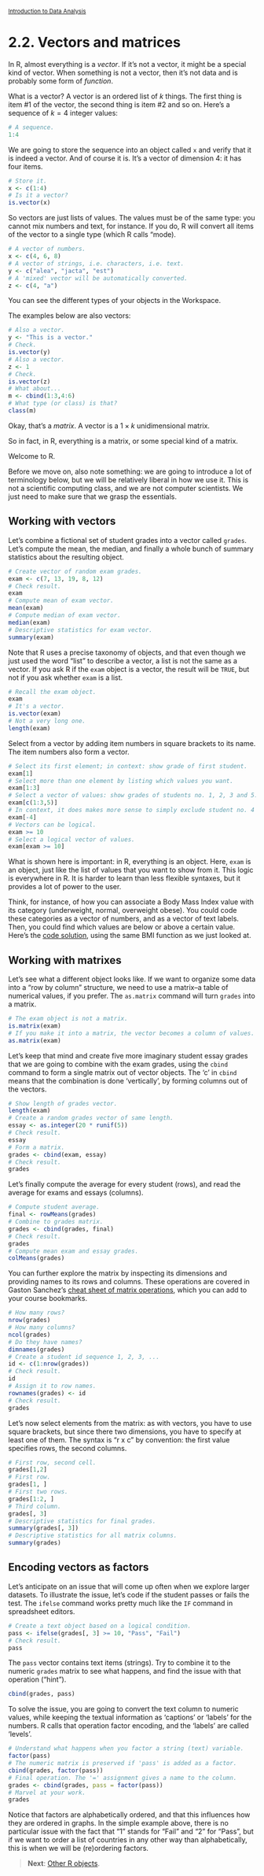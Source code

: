 <style>@import url(style.css);</style>
<small>[Introduction to Data Analysis](index.html)</small>

# 2.2. Vectors and matrices

In R, almost everything is a *vector*. If it's not a vector, it might be a special kind of vector. When something is not a vector, then it's not data and is probably some form of *function*.

What is a vector? A vector is an ordered list of $k$ things. The first thing is item #1 of the vector, the second thing is item #2 and so on. Here's a sequence of $k = 4$ integer values:

```r
# A sequence.
1:4
```

We are going to store the sequence into an object called `x` and verify that it is indeed a vector. And of course it is. It's a vector of dimension 4: it has four items.

```r
# Store it.
x <- c(1:4)
# Is it a vector?
is.vector(x)
```

So vectors are just lists of values. The values must be of the same type: you cannot mix numbers and text, for instance. If you do, R will convert all items of the vector to a single type (which R calls "mode).

```r
# A vector of numbers.
x <- c(4, 6, 8)
# A vector of strings, i.e. characters, i.e. text.
y <- c("alea", "jacta", "est")
# A 'mixed' vector will be automatically converted.
z <- c(4, "a")
```

You can see the different types of your objects in the Workspace.

The examples below are also vectors:

```r
# Also a vector.
y <- "This is a vector."
# Check.
is.vector(y)
# Also a vector.
z <- 1
# Check.
is.vector(z)
# What about...
m <- cbind(1:3,4:6)
# What type (or class) is that?
class(m)
```

Okay, that's a *matrix*. A vector is a $1 \times k$ unidimensional matrix. 

So in fact, in R, everything is a matrix, or some special kind of a matrix.

Welcome to R.

Before we move on, also note something: we are going to introduce a lot of terminology below, but we will be relatively liberal in how we use it. This is not a scientific computing class, and we are not computer scientists. We just need to make sure that we grasp the essentials.

## Working with vectors

Let's combine a fictional set of student grades into a vector called `grades`. Let's compute the mean, the median, and finally a whole bunch of summary statistics about the resulting object.

```r
# Create vector of random exam grades.
exam <- c(7, 13, 19, 8, 12)
# Check result.
exam
# Compute mean of exam vector.
mean(exam)
# Compute median of exam vector.
median(exam)
# Descriptive statistics for exam vector.
summary(exam)
```

Note that R uses a precise taxonomy of objects, and that even though we just used the word "list" to describe a vector, a list is not the same as a vector. If you ask R if the `exam` object is a vector, the result will be `TRUE`, but not if you ask whether `exam` is a list.

```r
# Recall the exam object.
exam
# It's a vector.
is.vector(exam)
# Not a very long one.
length(exam)
```

Select from a vector by adding item numbers in square brackets to its name. The item numbers also form a vector.

```r
# Select its first element; in context: show grade of first student.
exam[1]
# Select more than one element by listing which values you want.
exam[1:3]
# Select a vector of values: show grades of students no. 1, 2, 3 and 5.
exam[c(1:3,5)]
# In context, it does makes more sense to simply exclude student no. 4's grade.
exam[-4]
# Vectors can be logical.
exam >= 10
# Select a logical vector of values.
exam[exam >= 10]
```

What is shown here is important: in R, everything is an object. Here, `exam` is an object, just like the list of values that you want to show from it. This logic is everywhere in R. It is harder to learn than less flexible syntaxes, but it provides a lot of power to the user.

Think, for instance, of how you can associate a Body Mass Index value with its category (underweight, normal, overweight obese). You could code these categories as a vector of numbers, and as a vector of text labels. Then, you could find which values are below or above a certain value. Here's the [code solution](https://raw.github.com/briatte/ida/master/code/22_bmi_logic.R), using the same BMI function as we just looked at.

## Working with matrixes

Let's see what a different object looks like. If we want to organize some data into a "row by column" structure, we need to use a matrix--a table of numerical values, if you prefer. The `as.matrix` command will turn `grades` into a matrix.

```r
# The exam object is not a matrix.
is.matrix(exam)
# If you make it into a matrix, the vector becomes a column of values.
as.matrix(exam)
```

Let's keep that mind and create five more imaginary student essay grades that we are going to combine with the exam grades, using the `cbind` command to form a single matrix out of vector objects. The 'c' in `cbind` means that the combination is done 'vertically', by forming columns out of the vectors.

```r
# Show length of grades vector.
length(exam)
# Create a random grades vector of same length.
essay <- as.integer(20 * runif(5))
# Check result.
essay
# Form a matrix.
grades <- cbind(exam, essay)
# Check result.
grades
```

Let's finally compute the average for every student (rows), and read the average for exams and essays (columns).

```r
# Compute student average.
final <- rowMeans(grades)
# Combine to grades matrix.
grades <- cbind(grades, final)
# Check result.
grades
# Compute mean exam and essay grades.
colMeans(grades)
```

You can further explore the matrix by inspecting its dimensions and providing names to its rows and columns. These operations are covered in Gaston Sanchez's [cheat sheet of matrix operations](https://gastonsanchez.wordpress.com/2012/08/30/cheat-sheet-of-matrix-operations-in-r/), which you can add to your course bookmarks.

```r
# How many rows?
nrow(grades)
# How many columns?
ncol(grades)
# Do they have names?
dimnames(grades)
# Create a student id sequence 1, 2, 3, ...
id <- c(1:nrow(grades))
# Check result.
id
# Assign it to row names.
rownames(grades) <- id
# Check result.
grades
```

Let's now select elements from the matrix: as with vectors, you have to use square brackets, but since there two dimensions, you have to specify at least one of them. The syntax is "r x c" by convention: the first value specifies rows, the second columns.

```r
# First row, second cell.
grades[1,2]
# First row.
grades[1, ]
# First two rows.
grades[1:2, ]
# Third column.
grades[, 3]
# Descriptive statistics for final grades.
summary(grades[, 3])
# Descriptive statistics for all matrix columns.
summary(grades)
```

## Encoding vectors as factors

Let's anticipate on an issue that will come up often when we explore larger datasets. To illustrate the issue, let's code if the student passes or fails the test. The `ifelse` command works pretty much like the `IF` command in spreadsheet editors.

```r
# Create a text object based on a logical condition.
pass <- ifelse(grades[, 3] >= 10, "Pass", "Fail")
# Check result.
pass
```

The `pass` vector contains text items (strings). Try to combine it to the numeric `grades` matrix to see what happens, and find the issue with that operation ("hint").

```r
cbind(grades, pass)
```

To solve the issue, you are going to convert the text column to numeric values, while keeping the textual information as 'captions' or 'labels' for the numbers. R calls that operation factor encoding, and the 'labels' are called 'levels'.

```r
# Understand what happens when you factor a string (text) variable.
factor(pass)
# The numeric matrix is preserved if 'pass' is added as a factor.
cbind(grades, factor(pass))
# Final operation. The '=' assignment gives a name to the column.
grades <- cbind(grades, pass = factor(pass))
# Marvel at your work.
grades
```

Notice that factors are alphabetically ordered, and that this influences how they are ordered in graphs. In the simple example above, there is no particular issue with the fact that "1" stands for "Fail" and "2" for "Pass", but if we want to order a list of countries in any other way than alphabetically, this is when we will be (re)ordering factors.

> __Next__: [Other R objects](23_objects.html).
